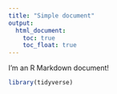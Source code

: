 ```yaml
---
title: "Simple document"
output: 
  html_document:
    toc: true
    toc_float: true
---
```

I'm an R Markdown document! 
```r
library(tidyverse)
```
